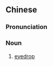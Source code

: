 {{also|眼药水}}
==Chinese==
{{zh-forms|s=眼药水|type=12}}

===Pronunciation===
{{zh-pron
|m=yǎnyàoshuǐ,er=y
|c=ngaan5 joek6 seoi2
|cat=n
}}

===Noun===
{{zh-noun}}

# [[eyedrop]] {{zh-mw|m:滴}}
